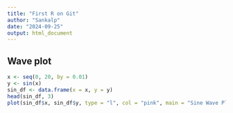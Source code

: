 ```yaml
---
title: "First R on Git"
author: "Sankalp"
date: "2024-09-25"
output: html_document
---
```


## Wave plot

```r
x <- seq(0, 20, by = 0.01)
y <- sin(x)
sin_df <- data.frame(x = x, y = y)
head(sin_df, 3)
plot(sin_df$x, sin_df$y, type = "l", col = "pink", main = "Sine Wave Plot", xlab = "x", ylab = "sin(x)")
```

